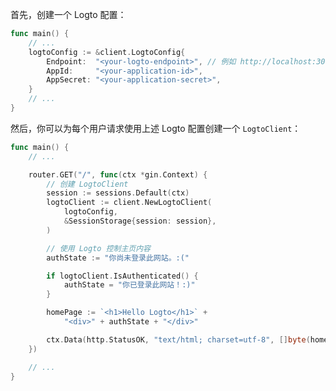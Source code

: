 
首先，创建一个 Logto 配置：

```go title="main.go"
func main() {
	// ...
	logtoConfig := &client.LogtoConfig{
		Endpoint:  "<your-logto-endpoint>", // 例如 http://localhost:3001
		AppId:     "<your-application-id>",
		AppSecret: "<your-application-secret>",
	}
	// ...
}
```

<GetAppSecret />

然后，你可以为每个用户请求使用上述 Logto 配置创建一个 `LogtoClient`：

```go title="main.go"
func main() {
	// ...

	router.GET("/", func(ctx *gin.Context) {
		// 创建 LogtoClient
		session := sessions.Default(ctx)
		logtoClient := client.NewLogtoClient(
			logtoConfig,
			&SessionStorage{session: session},
		)

		// 使用 Logto 控制主页内容
		authState := "你尚未登录此网站。:("

		if logtoClient.IsAuthenticated() {
			authState = "你已登录此网站！:)"
		}

		homePage := `<h1>Hello Logto</h1>` +
			"<div>" + authState + "</div>"

		ctx.Data(http.StatusOK, "text/html; charset=utf-8", []byte(homePage))
	})

	// ...
}
```
